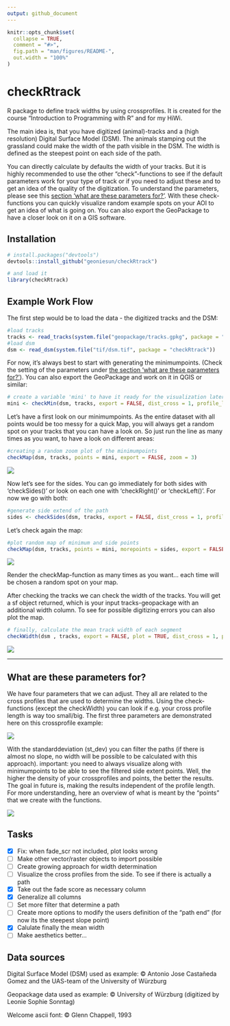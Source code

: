 ```yaml
---
output: github_document
---
```


<!-- README.md is generated from README.Rmd. Please edit that file -->

```r
knitr::opts_chunk$set(
  collapse = TRUE,
  comment = "#>",
  fig.path = "man/figures/README-",
  out.width = "100%"
)
```

# checkRtrack

<!-- badges: start -->
<!-- badges: end -->

R package to define track widths by using crossprofiles. It is created for the course "Introduction to Programming with R" and for my HiWi. 

The main idea is, that you have digitized (animal)-tracks and a (high resolution) Digital Surface Model (DSM). The animals stamping out the grassland could make the width of the path visible in the DSM. The width is defined as the steepest point on each side of the path.

You can directly calculate by defaults the width of your tracks. But it is highly recommended to use the other "check"-functions to see if the default parameters work for your type of track or if you need to adjust these and to get an idea of the quality of the digitization. To understand the parameters, please see this [ section 'what are these parameters for?'](#what-are-these-parameters-for?). With these check-functions you can quickly visualize random example spots on your AOI to get an idea of what is going on. You can also export the GeoPackage to have a closer look on it on a GIS software. 




## Installation

``` r
# install.packages("devtools")
devtools::install_github("geoniesun/checkRtrack")

# and load it 
library(checkRtrack)
```

## Example Work Flow

The first step would be to load the data - the digitized tracks and the DSM:

``` r
#load tracks 
tracks <- read_tracks(system.file("geopackage/tracks.gpkg", package = "checkRtrack"))
#load dsm
dsm <- read_dsm(system.file("tif/dsm.tif", package = "checkRtrack"))
``` 

For now, it's always best to start with generating the minimumpoints. (Check the setting of the parameters under [the section 'what are these parameters for?'](#what-are-these-parameters-for?)). You can also export the GeoPackage and work on it in QGIS or similar:


``` r
# create a variable 'mini' to have it ready for the visualization later
mini <- checkMin(dsm, tracks, export = FALSE, dist_cross = 1, profile_length = 1, dist_cross_points = 0.05, st_dev = 0.06)
``` 

Let's have a first look on our minimumpoints. As the entire dataset with all points would be too messy for a quick Map, you will always get a random spot on your tracks that you can have a look on. So just run the line as many times as you want, to have a look on different areas:

``` r
#creating a random zoom plot of the minimumpoints
checkMap(dsm, tracks, points = mini, export = FALSE, zoom = 3)
``` 
![](images/example5mz3.png)

Now let's see for the sides. You can go immediately for both sides with 'checkSides()' or look on each one with 'checkRight()' or 'checkLeft()'. For now we go with both:


``` r
#generate side extend of the path
sides <- checkSides(dsm, tracks, export = FALSE, dist_cross = 1, profile_length = 1, dist_cross_points = 0.05)
``` 

Let's check again the map:

``` r
#plot random map of minimum and side points
checkMap(dsm, tracks, points = mini, morepoints = sides, export = FALSE, zoom = 3)
``` 
![](images/example2lrmzoom3.png)

Render the checkMap-function as many times as you want... each time will be chosen a random spot on your map.

After checking the tracks we can check the width of the tracks. You will get a sf object returned, which is your input tracks-geopackage with an additional width column. To see for possible digitizing errors you can also plot the map.

``` r
# finally, calculate the mean track width of each segment
checkWidth(dsm , tracks, export = FALSE, plot = TRUE, dist_cross = 1, profile_length = 1, dist_cross_points = 0.05, st_dev = 0.06)
``` 

![](images/width_vs_type.png)



---

## What are these parameters for?

We have four parameters that we can adjust. They all are related to the cross profiles that are used to determine the widths. Using the check-functions (except the checkWidth) you can look if e.g. your cross profile length is way too small/big. The first three parameters are demonstrated here on this crossprofile example:

![](images/parameters.png)

With the standarddeviation (st_dev) you can filter the paths (if there is almost no slope, no width will be possible to be calculated with this approach). important: you need to always visualize along with minimumpoints to be able to see the filtered side extent points. 
Well, the higher the density of your crossprofiles and points, the better the results. 
The goal in future is, making the results independent of the profile length. 
For more understanding, here an overview of what is meant by the "points" that we create with the functions. 

![](images/tracks.jpg)



## Tasks
- [x]  Fix: when fade_scr not included, plot looks wrong
- [ ]  Make other vector/raster objects to import possible
- [ ]  Create growing approach for width determination
- [ ]  Visualize the cross profiles from the side. To see if there is actually a path
- [x]  Take out the fade score as necessary column
- [x]  Generalize all columns
- [ ]  Set more filter that determine a path
- [ ]  Create more options to modify the users definition of the "path end" (for now its the steepest slope point)
- [x]  Calulate finally the mean width 
- [ ]  Make aesthetics better... 


## Data sources
Digital Surface Model (DSM) used as example:
© Antonio Jose Castañeda Gomez and the UAS-team of the University of Würzburg

Geopackage data used as example:
© University of Würzburg (digitized by Leonie Sophie Sonntag)

Welcome ascii font:
© Glenn Chappell, 1993
